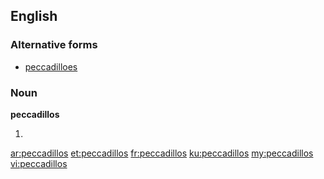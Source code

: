 ==English==

===Alternative forms===
* [[peccadilloes]]

===Noun===
'''peccadillos'''

# {{plural of|peccadillo}}

[[ar:peccadillos]]
[[et:peccadillos]]
[[fr:peccadillos]]
[[ku:peccadillos]]
[[my:peccadillos]]
[[vi:peccadillos]]
